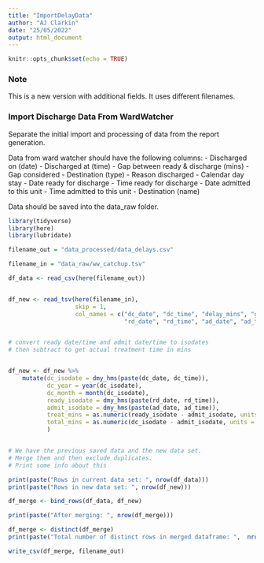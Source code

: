 ```yaml
---
title: "ImportDelayData"
author: "AJ Clarkin"
date: "25/05/2022"
output: html_document
---
```


```r
knitr::opts_chunk$set(echo = TRUE)
```


### Note

This is a new version with additional fields. It uses different filenames.

### Import Discharge Data From WardWatcher

Separate the initial import and processing of data from the report generation.

Data from ward watcher should have the following columns:
- Discharged on (date)
- Discharged at (time)
- Gap between ready & discharge (mins)
- Gap considered
- Destination (type)
- Reason discharged
- Calendar day stay
- Date ready for discharge
- Time ready for discharge
- Date admitted to this unit
- Time admitted to this unit
- Destination (name)


Data should be saved into the data_raw folder.


```r

library(tidyverse)
library(here)
library(lubridate)

filename_out = "data_processed/data_delays.csv"

filename_in = "data_raw/ww_catchup.tsv"


```




```r

df_data <- read_csv(here(filename_out))


df_new <- read_tsv(here(filename_in),
                   skip = 1,
                   col_names = c("dc_date", "dc_time", "delay_mins", "gap_considered", "dest", "dc_reason", "stay_caldays",
                                 "rd_date", "rd_time", "ad_date", "ad_time", "dest_name"))


# convert ready date/time and admit date/time to isodates
# then subtract to get actual treatment time in mins


df_new <- df_new %>% 
    mutate(dc_isodate = dmy_hms(paste(dc_date, dc_time)),
           dc_year = year(dc_isodate),
           dc_month = month(dc_isodate),
           ready_isodate = dmy_hms(paste(rd_date, rd_time)),
           admit_isodate = dmy_hms(paste(ad_date, ad_time)),
           treat_mins = as.numeric(ready_isodate - admit_isodate, units = "mins"),
           total_mins = as.numeric(dc_isodate - admit_isodate, units = "mins")
           ) 



```





```r

# We have the previous saved data and the new data set.
# Merge them and then exclude duplicates.
# Print some info about this

print(paste("Rows in current data set: ", nrow(df_data)))
print(paste("Rows in new data set: ", nrow(df_new)))

df_merge <- bind_rows(df_data, df_new)

print(paste("After merging: ", nrow(df_merge)))

df_merge <- distinct(df_merge)
print(paste("Total number of distinct rows in merged dataframe: ",  nrow(df_merge)))

```




```r

write_csv(df_merge, filename_out)


```

